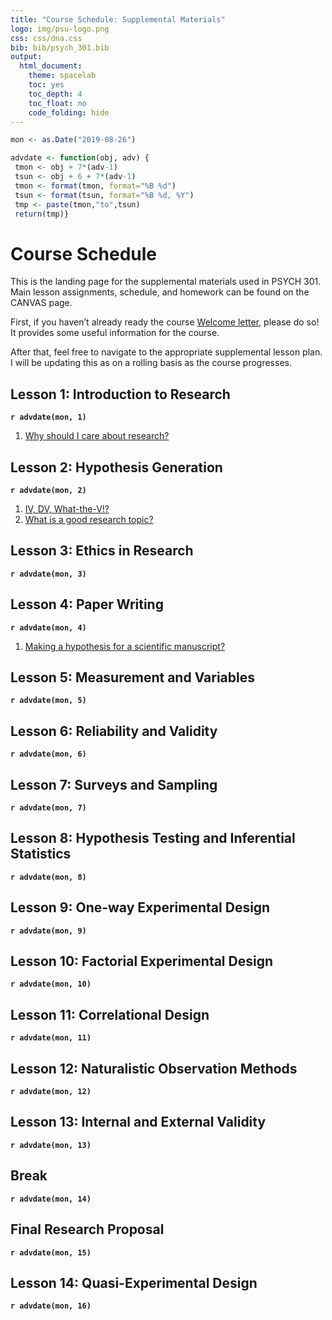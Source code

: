 ```yaml
---
title: "Course Schedule: Supplemental Materials"
logo: img/psu-logo.png
css: css/dna.css
bib: bib/psych_301.bib
output: 
  html_document:
    theme: spacelab
    toc: yes
    toc_depth: 4
    toc_float: no
    code_folding: hide
---
```


```r
mon <- as.Date("2019-08-26")

advdate <- function(obj, adv) {
 tmon <- obj + 7*(adv-1)
 tsun <- obj + 6 + 7*(adv-1)
 tmon <- format(tmon, format="%B %d")
 tsun <- format(tsun, format="%B %d, %Y")
 tmp <- paste(tmon,"to",tsun)
 return(tmp)}
```


# Course Schedule
This is the landing page for the supplemental materials used in PSYCH 301. Main lesson assignments, schedule,
and homework can be found on the CANVAS page.

First, if you haven't already ready the course [Welcome letter](welcome.html), please do so! It provides some useful
information for the course.

After that, feel free to navigate to the appropriate supplemental lesson plan. I will be updating this as
on a rolling basis as the course progresses.

## Lesson 1: Introduction to Research
**`r advdate(mon, 1)`** \

1. [Why should I care about research?](lessons/important_research.html)

## Lesson 2: Hypothesis Generation
**`r advdate(mon, 2)`** \

1. [IV, DV, What-the-V!?](lessons/iv_dv_what.html) \
2. [What is a good research topic?](lessons/finding_research_topic.html)

## Lesson 3: Ethics in Research
**`r advdate(mon, 3)`**

## Lesson 4: Paper Writing
**`r advdate(mon, 4)`**

1. [Making a hypothesis for a scientific manuscript?](lessons/hypothesis_gen.html)

## Lesson 5: Measurement and Variables
**`r advdate(mon, 5)`**

## Lesson 6: Reliability and Validity
**`r advdate(mon, 6)`**

## Lesson 7: Surveys and Sampling
**`r advdate(mon, 7)`**

## Lesson 8: Hypothesis Testing and Inferential Statistics
**`r advdate(mon, 8)`**

## Lesson 9: One-way Experimental Design
**`r advdate(mon, 9)`**

## Lesson 10: Factorial Experimental Design
**`r advdate(mon, 10)`**

## Lesson 11: Correlational Design
**`r advdate(mon, 11)`**

## Lesson 12: Naturalistic Observation Methods
**`r advdate(mon, 12)`**

## Lesson 13: Internal and External Validity
**`r advdate(mon, 13)`**

## Break
**`r advdate(mon, 14)`**

## Final Research Proposal
**`r advdate(mon, 15)`**

## Lesson 14: Quasi-Experimental Design
**`r advdate(mon, 16)`**
